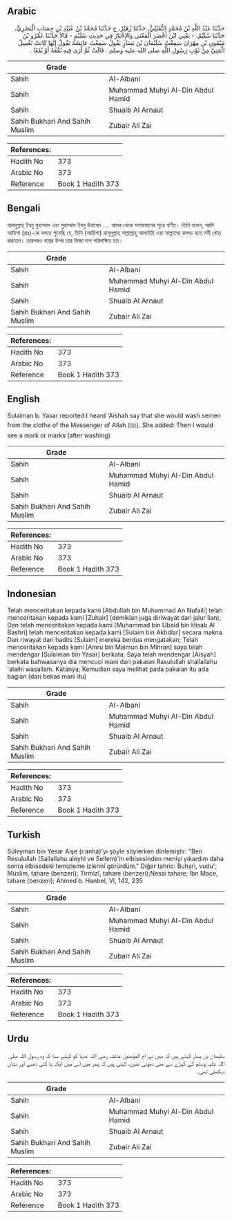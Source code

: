 ## Arabic


<div dir="rtl" lang="ar" style={{fontSize:'larger',backgroundColor:'#f8f9fa',padding:20}}>
حَدَّثَنَا عَبْدُ اللَّهِ بْنُ مُحَمَّدٍ النُّفَيْلِيُّ، حَدَّثَنَا زُهَيْرٌ، ح حَدَّثَنَا مُحَمَّدُ بْنُ عُبَيْدِ بْنِ حِسَابٍ الْبَصْرِيُّ، حَدَّثَنَا سُلَيْمٌ، - يَعْنِي ابْنَ أَخْضَرَ الْمَعْنَى وَالإِخْبَارُ فِي حَدِيثِ سُلَيْمٍ - قَالاَ حَدَّثَنَا عَمْرُو بْنُ مَيْمُونِ بْنِ مِهْرَانَ سَمِعْتُ سُلَيْمَانَ بْنَ يَسَارٍ يَقُولُ سَمِعْتُ عَائِشَةَ تَقُولُ إِنَّهَا كَانَتْ تَغْسِلُ الْمَنِيَّ مِنْ ثَوْبِ رَسُولِ اللَّهِ صلى الله عليه وسلم ‏.‏ قَالَتْ ثُمَّ أَرَى فِيهِ بُقْعَةً أَوْ بُقَعًا ‏.‏
</div>
<div style={{backgroundColor:'#f8f9fa',padding:20, marginBottom: 10}}><table> <thead> <tr> <th>Grade</th> <th></th> </tr> </thead> <tbody> <tr><td>Sahih</td><td>Al-Albani</td></tr><tr><td>Sahih</td><td>Muhammad Muhyi Al-Din Abdul Hamid</td></tr><tr><td>Sahih</td><td>Shuaib Al Arnaut</td></tr><tr><td>Sahih Bukhari And Sahih Muslim</td><td>Zubair Ali Zai</td></tr></tbody></table><table> <thead> <tr> <th>References:</th> <th></th> </tr> </thead> <tbody><tr><td>Hadith No</td><td>373</td></tr><tr><td>Arabic No</td><td>373</td></tr><tr><td>Reference</td><td>Book 1 Hadith 373</td></tr></tbody></table></div>

## Bengali


<div dir="ltr" lang="bn" style={{fontSize:'larger',backgroundColor:'#f8f9fa',padding:20}}>
আবদুল্লাহ্ ইবনু মুহাম্মাদ এবং মুহাম্মাদ ইবনু উবায়েদ .... আমর থেকে সলায়মানের সূত্রে বর্ণিত। তিনি বলেন, আমি আয়িশা (রাঃ)-কে বলতে শুনেছি যে, তিনি (আয়িশা) রাসূলুল্লাহ্ সাল্লাল্লাহু আলাইহি ওয়া সাল্লামের কাপড় হতে মনী ধৌত করতেন। তারপরও বস্ত্রের উপর তার ভিজা দাগ পরিলক্ষিত হত।
</div>
<div style={{backgroundColor:'#f8f9fa',padding:20, marginBottom: 10}}><table> <thead> <tr> <th>Grade</th> <th></th> </tr> </thead> <tbody> <tr><td>Sahih</td><td>Al-Albani</td></tr><tr><td>Sahih</td><td>Muhammad Muhyi Al-Din Abdul Hamid</td></tr><tr><td>Sahih</td><td>Shuaib Al Arnaut</td></tr><tr><td>Sahih Bukhari And Sahih Muslim</td><td>Zubair Ali Zai</td></tr></tbody></table><table> <thead> <tr> <th>References:</th> <th></th> </tr> </thead> <tbody><tr><td>Hadith No</td><td>373</td></tr><tr><td>Arabic No</td><td>373</td></tr><tr><td>Reference</td><td>Book 1 Hadith 373</td></tr></tbody></table></div>

## English


<div dir="ltr" lang="en" style={{fontSize:'larger',backgroundColor:'#f8f9fa',padding:20}}>
Sulaiman b. Yasar reported:I heard 'Aishah say that she would wash semen from the clothe of the Messenger of Allah (ﷺ). She added: Then I would see a mark or marks (after washing)
</div>
<div style={{backgroundColor:'#f8f9fa',padding:20, marginBottom: 10}}><table> <thead> <tr> <th>Grade</th> <th></th> </tr> </thead> <tbody> <tr><td>Sahih</td><td>Al-Albani</td></tr><tr><td>Sahih</td><td>Muhammad Muhyi Al-Din Abdul Hamid</td></tr><tr><td>Sahih</td><td>Shuaib Al Arnaut</td></tr><tr><td>Sahih Bukhari And Sahih Muslim</td><td>Zubair Ali Zai</td></tr></tbody></table><table> <thead> <tr> <th>References:</th> <th></th> </tr> </thead> <tbody><tr><td>Hadith No</td><td>373</td></tr><tr><td>Arabic No</td><td>373</td></tr><tr><td>Reference</td><td>Book 1 Hadith 373</td></tr></tbody></table></div>

## Indonesian


<div dir="ltr" lang="id" style={{fontSize:'larger',backgroundColor:'#f8f9fa',padding:20}}>
Telah menceritakan kepada kami [Abdullah bin Muhammad An Nufaili] telah menceritakan kepada kami [Zuhair] (demikian juga diriwayat dari jalur lian), Dan telah menceritakan kepada kami [Muhammad bin Ubaid bin Hisab Al Bashri] telah menceritakan kepada kami [Sulaim bin Akhdlar] secara makna. Dan riwayat dari hadits [Sulaim] mereka berdua mengatakan; Telah menceritakan kepada kami [Amru bin Maimun bin Mihran] saya telah mendengar [Sulaiman bin Yasar] berkata; Saya telah mendengar [Aisyah] berkata bahwasanya dia mencuci mani dari pakaian Rasulullah shallallahu 'alaihi wasallam. Katanya; Kemudian saya melihat pada pakaian itu ada bagian (dari bekas mani itu)
</div>
<div style={{backgroundColor:'#f8f9fa',padding:20, marginBottom: 10}}><table> <thead> <tr> <th>Grade</th> <th></th> </tr> </thead> <tbody> <tr><td>Sahih</td><td>Al-Albani</td></tr><tr><td>Sahih</td><td>Muhammad Muhyi Al-Din Abdul Hamid</td></tr><tr><td>Sahih</td><td>Shuaib Al Arnaut</td></tr><tr><td>Sahih Bukhari And Sahih Muslim</td><td>Zubair Ali Zai</td></tr></tbody></table><table> <thead> <tr> <th>References:</th> <th></th> </tr> </thead> <tbody><tr><td>Hadith No</td><td>373</td></tr><tr><td>Arabic No</td><td>373</td></tr><tr><td>Reference</td><td>Book 1 Hadith 373</td></tr></tbody></table></div>

## Turkish


<div dir="ltr" lang="tr" style={{fontSize:'larger',backgroundColor:'#f8f9fa',padding:20}}>
Süleyman bin Yesar Aişe (r.anha)'yı şöyle söylerken dinlemiştir: "Ben Resulullah (Sallallahu aleyhi ve Sellem)'in elbisesinden meniyi yıkardım daha sonra elbisedeki temizleme izlerini görürdüm." Diğer tahric: Buhari, vudu'; Müslim, tahare (benzeri); Tirmizî, tahare (benzeri);Nesai tahare; İbn Mace, tahare (benzeri); Ahmed b. Hanbel, VI, 142, 235
</div>
<div style={{backgroundColor:'#f8f9fa',padding:20, marginBottom: 10}}><table> <thead> <tr> <th>Grade</th> <th></th> </tr> </thead> <tbody> <tr><td>Sahih</td><td>Al-Albani</td></tr><tr><td>Sahih</td><td>Muhammad Muhyi Al-Din Abdul Hamid</td></tr><tr><td>Sahih</td><td>Shuaib Al Arnaut</td></tr><tr><td>Sahih Bukhari And Sahih Muslim</td><td>Zubair Ali Zai</td></tr></tbody></table><table> <thead> <tr> <th>References:</th> <th></th> </tr> </thead> <tbody><tr><td>Hadith No</td><td>373</td></tr><tr><td>Arabic No</td><td>373</td></tr><tr><td>Reference</td><td>Book 1 Hadith 373</td></tr></tbody></table></div>

## Urdu


<div dir="rtl" lang="ur" style={{fontSize:'larger',backgroundColor:'#f8f9fa',padding:20}}>
سلیمان بن یسار کہتے ہیں کہ میں نے ام المؤمنین عائشہ رضی اللہ عنہا کو کہتے سنا کہ وہ رسول اللہ صلی اللہ علیہ وسلم کے کپڑے سے منی دھوتی تھیں، کہتی ہیں کہ پھر میں اس میں ایک یا کئی دھبے اور نشان دیکھتی تھی۔
</div>
<div style={{backgroundColor:'#f8f9fa',padding:20, marginBottom: 10}}><table> <thead> <tr> <th>Grade</th> <th></th> </tr> </thead> <tbody> <tr><td>Sahih</td><td>Al-Albani</td></tr><tr><td>Sahih</td><td>Muhammad Muhyi Al-Din Abdul Hamid</td></tr><tr><td>Sahih</td><td>Shuaib Al Arnaut</td></tr><tr><td>Sahih Bukhari And Sahih Muslim</td><td>Zubair Ali Zai</td></tr></tbody></table><table> <thead> <tr> <th>References:</th> <th></th> </tr> </thead> <tbody><tr><td>Hadith No</td><td>373</td></tr><tr><td>Arabic No</td><td>373</td></tr><tr><td>Reference</td><td>Book 1 Hadith 373</td></tr></tbody></table></div>